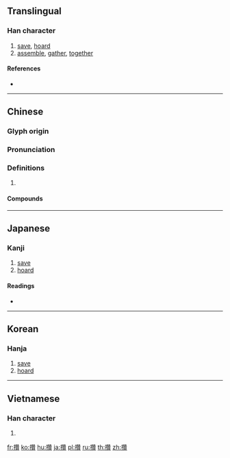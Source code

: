 {{also|攅|攒}}
==Translingual==

===Han character===
{{Han char|rn=64|rad=手|as=19|sn=22|four=54086|canj=QHUC|ids=⿰扌贊}}

# [[save]], [[hoard]]
# [[assemble]], [[gather]], [[together]]

====References====
* {{Han ref|kx=0464.160|dkj=13030|dj=0813.130|hdz=31990.060|uh=6522|ud=25890|bh=F6E3|bd=63203}}

----

==Chinese==
{{zh-forms|s=攒}}

===Glyph origin===
{{Han etym}}

===Pronunciation===
{{zh-pron
|m=zǎn,cuán
|ma=Zh-zan.ogg
|c=cyun4,zyun6,zaan6,zaan2
|h=pfs=
|md=
|mn=
|w=
|mc=
|oc=y
|cat=
}}
{{zh-attn-split}}

===Definitions===
{{zh-hanzi}}

# {{rfdef|lang=zh}}

====Compounds====
{{zh-der|攅簇}}

----

==Japanese==

===Kanji===
{{ja-kanji|grade=|rs=手19}}

# [[save]]
# [[hoard]]

====Readings====
* {{ja-readings|on=[[さん]] (san)|kun=[[あつまる]] (atsumaru)}}

----

==Korean==

===Hanja===
{{ko-hanja|hangeul=찬|eumhun=|rv=chan|mr=ch'an|y=chan}}

# [[save]]
# [[hoard]]

----

==Vietnamese==

===Han character===
{{vi-hantu|[[quần]], [[toản]], [[toàn]]|rs=手19}}

# {{defn|lang=vi|sort=手19}}

[[fr:攢]]
[[ko:攢]]
[[hu:攢]]
[[ja:攢]]
[[pl:攢]]
[[ru:攢]]
[[th:攢]]
[[zh:攢]]